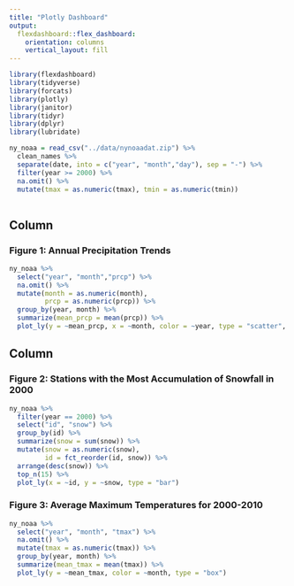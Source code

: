 ```yaml
---
title: "Plotly Dashboard"
output: 
  flexdashboard::flex_dashboard:
    orientation: columns
    vertical_layout: fill
---
```


```r
library(flexdashboard)
library(tidyverse)
library(forcats)
library(plotly)
library(janitor)
library(tidyr)
library(dplyr)
library(lubridate)

ny_noaa = read_csv("../data/nynoaadat.zip") %>%
  clean_names %>%
  separate(date, into = c("year", "month","day"), sep = "-") %>%
  filter(year >= 2000) %>%
  na.omit() %>%
  mutate(tmax = as.numeric(tmax), tmin = as.numeric(tmin))
  
```

Column {data-width=650}
-----------------------------------------------------------------------

### Figure 1: Annual Precipitation Trends

```r
ny_noaa %>%
  select("year", "month","prcp") %>%
  na.omit() %>%
  mutate(month = as.numeric(month),
         prcp = as.numeric(prcp)) %>%
  group_by(year, month) %>%
  summarize(mean_prcp = mean(prcp)) %>%
  plot_ly(y = ~mean_prcp, x = ~month, color = ~year, type = "scatter", mode = "lines")
```

Column {data-width=350}
-----------------------------------------------------------------------

### Figure 2: Stations with the Most Accumulation of Snowfall in 2000

```r
ny_noaa %>%
  filter(year == 2000) %>%
  select("id", "snow") %>%
  group_by(id) %>%
  summarize(snow = sum(snow)) %>%
  mutate(snow = as.numeric(snow),
         id = fct_reorder(id, snow)) %>%
  arrange(desc(snow)) %>%
  top_n(15) %>%
  plot_ly(x = ~id, y = ~snow, type = "bar")
```


### Figure 3: Average Maximum Temperatures for 2000-2010

```r
ny_noaa %>%
  select("year", "month", "tmax") %>%
  na.omit() %>%
  mutate(tmax = as.numeric(tmax)) %>%
  group_by(year, month) %>%
  summarize(mean_tmax = mean(tmax)) %>%
  plot_ly(y = ~mean_tmax, color = ~month, type = "box")
```
